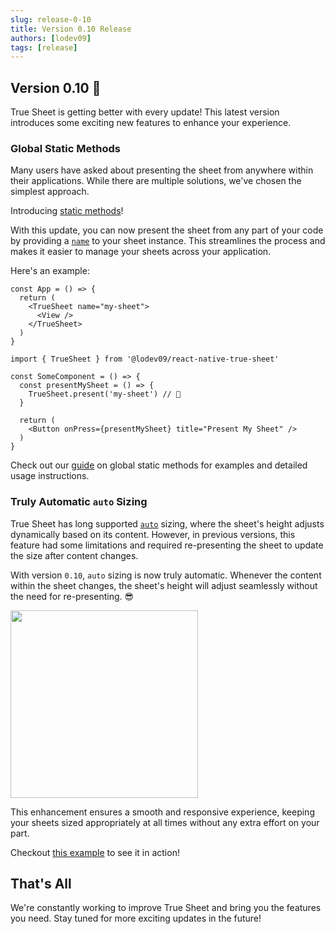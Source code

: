 ```yaml
---
slug: release-0-10
title: Version 0.10 Release
authors: [lodev09]
tags: [release]
---
```



## Version 0.10 🎉

True Sheet is getting better with every update! This latest version introduces some exciting new features to enhance your experience.

### Global Static Methods

Many users have asked about presenting the sheet from anywhere within their applications. While there are multiple solutions, we've chosen the simplest approach.

Introducing [static methods](/reference/methods#global-methods)!

With this update, you can now present the sheet from any part of your code by providing a [`name`](/reference/props#name) to your sheet instance. This streamlines the process and makes it easier to manage your sheets across your application.

Here's an example:

```tsx {3}
const App = () => {
  return (
    <TrueSheet name="my-sheet">
      <View />
    </TrueSheet>
  )
}
```


```tsx {5}
import { TrueSheet } from '@lodev09/react-native-true-sheet'

const SomeComponent = () => {
  const presentMySheet = () => {
    TrueSheet.present('my-sheet') // 🎉
  }

  return (
    <Button onPress={presentMySheet} title="Present My Sheet" />
  )
}
```

Check out our [guide](/guides/global-methods) on global static methods for examples and detailed usage instructions.

### Truly Automatic `auto` Sizing

True Sheet has long supported [`auto`](/reference/types#sheetsize) sizing, where the sheet's height adjusts dynamically based on its content. However, in previous versions, this feature had some limitations and required re-presenting the sheet to update the size after content changes.

With version `0.10`, `auto` sizing is now truly automatic. Whenever the content within the sheet changes, the sheet's height will adjust seamlessly without the need for re-presenting. 😎

<img src={sizing} width="300"/>

This enhancement ensures a smooth and responsive experience, keeping your sheets sized appropriately at all times without any extra effort on your part.

Checkout [this example](https://github.com/lodev09/react-native-true-sheet/blob/main/example/src/sheets/PromptSheet.tsx) to see it in action!

## That's All

We're constantly working to improve True Sheet and bring you the features you need. Stay tuned for more exciting updates in the future!
